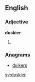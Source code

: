 ==English==

===Adjective===
'''duskier'''

# {{comparative of|dusky}}

===Anagrams===
* [[duikers#English|duikers]]

[[sv:duskier]]